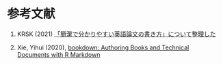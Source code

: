 # 参考文献 {#reference}

1. KRSK (2021) [「簡潔で分かりやすい英語論文の書き方」について整理した](https://www.krsk-phs.com/entry/academicwriting)

1. Xie, Yihui (2020), [bookdown: Authoring Books and Technical Documents with R Markdown](https://bookdown.org/yihui/bookdown/)
